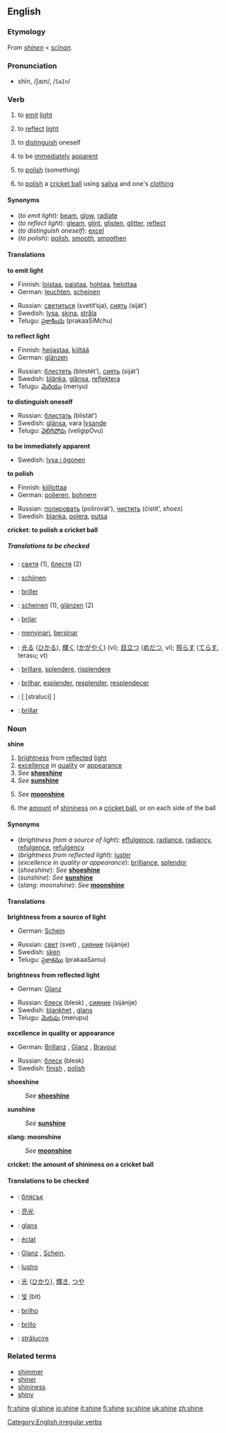 ==English==

===Etymology===
From {{ME.}} ''[[shinen]]'' < {{OE.}} ''[[scinan|scīnan]]''.

===Pronunciation===
*shīn, /ʃaɪn/, /<tt>SaIn</tt>/

===Verb===
[[Category:English irregular verbs]]
{{en-verb2|'''to shine'''|'''[[shines]]'''|'''[[shined]] '''or''' [[shone]]'''|'''[[shined]] '''or''' [[shone]]'''|'''[[shining]]'''}}

#{{intransitive}} to [[emit]] [[light]]
#{{intransitive}} to [[reflect]] [[light]]
#{{intransitive}} to [[distinguish]] oneself
#{{intransitive}} to be [[immediately]] [[apparent]]
#{{transitive}} to [[polish]] (something)
#{{cricket}} to [[polish]] a [[cricket ball]] using [[saliva]] and one's [[clothing]]

====Synonyms====
*(''to emit light''): [[beam]], [[glow]], [[radiate]]
*(''to reflect light''): [[gleam]], [[glint]], [[glisten]], [[glitter]], [[reflect]]
*(''to distinguish oneself''): [[excel]]
*(''to polish''): [[polish]], [[smooth]], [[smoothen]]

====Translations====
'''to emit light'''
{{top}}
*Finnish: [[loistaa]], [[paistaa]], [[hohtaa]], [[helottaa]]
*German: [[leuchten]], [[scheinen]]
{{mid}}
*Russian: [[светиться]] (svetít’sja), [[сиять]] (siját’)
*Swedish: [[lysa]], [[skina]], [[stråla]]
*Telugu: [[ప్రకాశించు]] (prakaaSiMchu)
{{bottom}}

'''to reflect light'''
{{top}}
*Finnish: [[heijastaa]], [[kiiltää]]
*German: [[glänzen]]
{{mid}}
*Russian: [[блестеть]] (blestét’), [[сиять]] (siját’)
*Swedish: [[blänka]], [[glänsa]], [[reflektera]]
*Telugu: [[మెరియు]] (meriyu)
{{bottom}}

'''to distinguish oneself'''
{{top}}
{{mid}}
*Russian: [[блистать]] (blistát’)
*Swedish: [[glänsa]], vara [[lysande]]
*Telugu: [[వెలిగిపోవు]] (veligipOvu)
{{bottom}}

'''to be immediately apparent'''
{{top}}
{{mid}}
*Swedish: [[lysa i ögonen]]
{{bottom}}

'''to polish'''
{{top}}
*Finnish: [[kiillottaa]]
*German: [[polieren]], [[bohnern]]
{{mid}}
*Russian: [[полировать]] (polirovát’), [[чистить]] (čístit’, ''shoes'')
*Swedish: [[blanka]], [[polera]], [[putsa]]
{{bottom}}

'''cricket: to polish a cricket ball'''
{{top}}
{{mid}}
{{bottom}}

=====Translations to be checked=====
{{checktrans}}
{{top}}
*{{ttbc|Bulgarian}}: [[светя]] (1), [[блестя]] (2)
*{{ttbc|Dutch}}: [[schijnen]]
*{{ttbc|French}}: [[briller]]
*{{ttbc|German}}: [[scheinen]] (1), [[glänzen]] (2)
*{{ttbc|Ido}}: [[brilar]]
*{{ttbc|Indonesian}}: [[sinar|menyinari]], [[sinar|bersinar]]
{{mid}}
*{{ttbc|Japanese}}: [[光る]] ([[ひかる]]), [[輝く]] ([[かがやく]]) (vi); [[目立つ]] ([[めだつ]], vi); [[照らす]] ([[てらす]], terasu; vt)
*{{ttbc|Italian}}: [[brillare]], [[splendere]], [[risplendere]]
*{{ttbc|Portuguese}}: [[brilhar]], [[esplender]], [[resplender]], [[resplendecer]]
*{{ttbc|Romanian}}: [ [straluci] ]
*{{ttbc|Spanish}}: [[brillar]]
{{bottom}}

===Noun===
'''shine'''
#[[brightness]] from [[reflected]] [[light]]
#[[excellence]] in [[quality]] or [[appearance]]
#''See'' '''[[shoeshine]]'''
#''See'' '''[[sunshine]]'''
#{{slang}} ''See'' '''[[moonshine]]'''
#{{cricket}} the [[amount]] of [[shininess]] on a [[cricket ball]], or on each side of the ball

====Synonyms====
*(''brightness from a source of light''): [[effulgence]], [[radiance]], [[radiancy]], [[refulgence]], [[refulgency]]
*(''brightness from reflected light''): [[luster]]
*(''excellence in quality or appearance''): [[brilliance]], [[splendor]]
*(''shoeshine''): ''See'' '''[[shoeshine]]'''
*(''sunshine''): ''See'' '''[[sunshine]]'''
*(''slang: moonshine''): ''See'' '''[[moonshine]]'''

====Translations====
'''brightness from a source of light'''
{{top}}
*German: [[Schein]] {{m}}
{{mid}}
*Russian: [[свет]] (svet) {{m}}, [[сияние]] (sijánije) {{n}}
*Swedish: [[sken]] {{n}}
*Telugu: [[ప్రకాశము]] (prakaaSamu)
{{bottom}}

'''brightness from reflected light'''
{{top}}
*German: [[Glanz]] {{m}}
{{mid}}
*Russian: [[блеск]] (blesk) {{m}}, [[сияние]] (sijánije) {{n}}
*Swedish: [[blankhet]] {{c}}, [[glans]] {{c}}
*Telugu: [[మెరుపు]] (merupu)
{{bottom}}

'''excellence in quality or appearance'''
{{top}}
*German: [[Brillanz]] {{f}}, [[Glanz]] {{m}}, [[Bravour]] {{f}}
{{mid}}
*Russian: [[блеск]] (blesk) {{m}}
*Swedish: [[finish]] {{c}}, [[polish]] {{c}}
{{bottom}}

'''shoeshine'''
:''See'' '''[[shoeshine]]'''

'''sunshine'''
:''See'' '''[[sunshine]]'''

'''slang: moonshine'''
:''See'' '''[[moonshine]]'''

'''cricket: the amount of shininess on a cricket ball'''
{{top}}
{{mid}}
{{bottom}}

====Translations to be checked====
{{checktrans}}
*{{ttbc|Bulgarian}}: [[блясък]] {{m}}
*{{ttbc|Chinese}}: [[亮光]]
*{{ttbc|Dutch}}: [[glans]] {{m}}
*{{ttbc|French}}: [[éclat]] {{m}}
*{{ttbc|German}}: [[Glanz]] {{m}}, [[Schein]], {{m}}
*{{ttbc|Italian}}: [[lustro]] {{m}}
*{{ttbc|Japanese}}: [[光]] ([[ひかり]]), [[輝き]], [[つや]]
*{{ttbc|Korean}}: [[빛]] (bit)
*{{ttbc|Portuguese}}: [[brilho]] {{m}}
*{{ttbc|Spanish}}: [[brillo]] {{m}}
*{{ttbc|Romanian}}: [[strălucire]] {{f}}

===Related terms===
*[[shimmer]]
*[[shiner]]
*[[shininess]]
*[[shiny]]

[[fr:shine]]
[[gl:shine]]
[[io:shine]]
[[it:shine]]
[[fi:shine]]
[[sv:shine]]
[[uk:shine]]
[[zh:shine]]